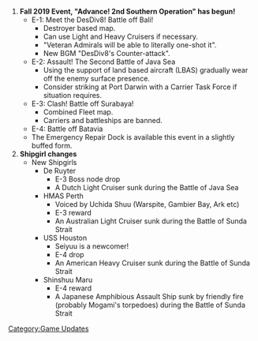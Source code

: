 #'''Fall 2019 Event, "Advance! 2nd Southern Operation" has begun!'''
#* E-1: Meet the DesDiv8! Battle off Bali!
#** Destroyer based map.
#** Can use Light and Heavy Cruisers if necessary.
#** "Veteran Admirals will be able to literally one-shot it".
#** New BGM "DesDiv8's Counter-attack".
#* E-2: Assault! The Second Battle of Java Sea
#** Using the support of land based aircraft (LBAS) gradually wear off the enemy surface presence.
#** Consider striking at Port Darwin with a Carrier Task Force if situation requires.
#* E-3: Clash! Battle off Surabaya!
#** Combined Fleet map.
#** Carriers and battleships are banned.
#* E-4: Battle off Batavia 
#* The Emergency Repair Dock is available this event in a slightly buffed form.
#''' Shipgirl changes'''
#* New Shipgirls
#** De Ruyter
#*** E-3 Boss node drop
#*** A Dutch Light Cruiser sunk during the Battle of Java Sea
#** HMAS Perth
#*** Voiced by Uchida Shuu (Warspite, Gambier Bay, Ark etc)
#*** E-3 reward
#*** An Australian Light Cruiser sunk during the Battle of Sunda Strait
#** USS Houston
#*** Seiyuu is a newcomer!
#*** E-4 drop
#*** An American Heavy Cruiser sunk during the Battle of Sunda Strait
#** Shinshuu Maru
#*** E-4 reward
#*** A Japanese Amphibious Assault Ship sunk by friendly fire (probably Mogami's torpedoes) during the Battle of Sunda Strait

[[Category:Game Updates]]